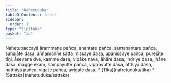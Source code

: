 ```yaml
---
title: "Nahetuduka"
tableOfContents: false
sidebar:
  order: 1
type: "tipitaka"
basket: "ab"
---
```



<DynamicBreadcrumb />

<Division number="52">

<Paragraph number="2154">
Nahetupaccayā ārammaṇe pañca, anantare pañca, samanantare pañca, sahajāte dasa, aññamaññe satta, nissaye dasa, upanissaye pañca, purejāte tīṇi, āsevane dve, kamme dasa, vipāke nava, āhāre dasa, indriye dasa, jhāne dasa, magge ekaṃ, sampayutte pañca, vippayutte dasa, atthiyā dasa, natthiyā pañca, vigate pañca, avigate dasa.

</Paragraph>
</Division>

<TableOfContents>
* [Tika](nahetuduka/tika)
* [Sattaka](nahetuduka/sattaka)
</TableOfContents>